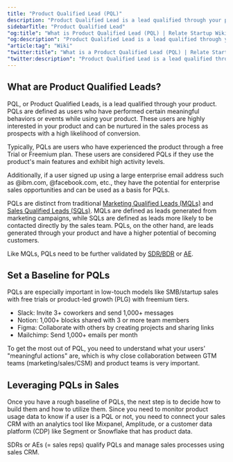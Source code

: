```yaml
---
title: "Product Qualified Lead (PQL)"
description: "Product Qualified Lead is a lead qualified through your product."
sidebarTitle: "Product Qualified Lead"
"og:title": "What is Product Qualified Lead (PQL) | Relate Startup Wiki"
"og:description": "Product Qualified Lead is a lead qualified through your product."
"article:tag": "Wiki"
"twitter:title": "What is a Product Qualified Lead (PQL) | Relate Startup Wiki"
"twitter:description": "Product Qualified Lead is a lead qualified through your product."
---
```


## What are Product Qualified Leads?

PQL, or Product Qualified Leads, is a lead qualified through your product. PQLs are defined as users who have performed certain meaningful behaviors or events while using your product. These users are highly interested in your product and can be nurtured in the sales process as prospects with a high likelihood of conversion.

Typically, PQLs are users who have experienced the product through a free Trial or Freemium plan. These users are considered PQLs if they use the product's main features and exhibit high activity levels.

Additionally, if a user signed up using a large enterprise email address such as @ibm.com, @facebook.com, etc., they have the potential for enterprise sales opportunities and can be used as a basis for PQLs.

PQLs are distinct from traditional [Marketing Qualified Leads (MQLs)](https://www.relate.so/docs/wiki/mql) and [Sales Qualified Leads (SQLs)](https://www.relate.so/docs/wiki/sql). MQLs are defined as leads generated from marketing campaigns, while SQLs are defined as leads more likely to be contacted directly by the sales team. PQLs, on the other hand, are leads generated through your product and have a higher potential of becoming customers.

Like MQLs, PQLs need to be further validated by [SDR/BDR](https://www.relate.so/docs/wiki/sales-roles#sales-development-representative-sdr-and-business-development-representative-bdr) or [AE](https://www.relate.so/docs/wiki/sales-roles#account-executive-ae).

## Set a Baseline for PQLs

PQLs are especially important in low-touch models like SMB/startup sales with free trials or product-led growth (PLG) with freemium tiers. 

- Slack: Invite 3+ coworkers and send 1,000+ messages
- Notion: 1,000+ blocks shared with 3 or more team members
- Figma: Collaborate with others by creating projects and sharing links
- Mailchimp: Send 1,000+ emails per month

To get the most out of PQL, you need to understand what your users' "meaningful actions" are, which is why close collaboration between GTM teams (marketing/sales/CSM) and product teams is very important.

## Leveraging PQLs in Sales

Once you have a rough baseline of PQLs, the next step is to decide how to build them and how to utilize them. Since you need to monitor product usage data to know if a user is a PQL or not, you need to connect your sales CRM with an analytics tool like Mixpanel, Amplitude, or a customer data platform (CDP) like Segment or Snowflake that has product data.

SDRs or AEs (= sales reps) qualify PQLs and manage sales processes using sales CRM.
